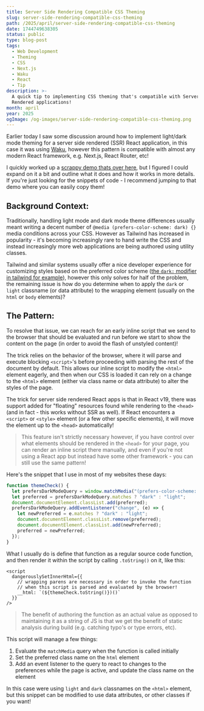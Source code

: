 ```yaml
---
title: Server Side Rendering Compatible CSS Theming
slug: server-side-rendering-compatible-css-theming
path: /2025/april/server-side-rendering-compatible-css-theming
date: 1744749638305
status: public
type: blog-post
tags:
  - Web Development
  - Theming
  - CSS
  - Next.js
  - Waku
  - React
  - Tip
description: >-
  A quick tip to implementing CSS theming that's compatible with Server Side
  Rendered applications!
month: april
year: 2025
ogImage: /og-images/server-side-rendering-compatible-css-theming.png
---
```



Earlier today I saw some discussion around how to implement light/dark mode theming for a server side rendered (SSR) React application, in this case it was using [Waku](https://waku.gg), however this pattern is compatible with almost any modern React framework, e.g. Next.js, React Router, etc!

I quickly worked up a [scrappy demo thats over here](https://waku-ssr-theming-example.mhamlin.workers.dev/), but I figured I could expand on it a bit and outline what it does and how it works in more details. If you're just looking for the snippets of code - I recommend jumping to that demo where you can easily copy them!

## Background Context:

Traditionally, handling light mode and dark mode theme differences usually meant writing a decent number of `@media (prefers-color-scheme: dark) {}` media conditions across your CSS. However as Tailwind has increased in popularity - it's becoming increasingly rare to hand write the CSS and instead increasingly more web applications are being authored using utility classes.

Tailwind and similar systems usually offer a nice developer experience for customizing styles based on the preferred color scheme ([the `dark:` modifier in tailwind for example](https://tailwindcss.com/docs/dark-mode)), however this only solves for half of the problem, the remaining issue is how do you determine when to apply the `dark` or `light` classname (or data attribute) to the wrapping element (usually on the `html` or `body` elements)?

## The Pattern:

To resolve that issue, we can reach for an early inline script that we send to the browser that should be evaluated and run before we start to show the content on the page (in order to avoid the flash of unstyled content)!

The trick relies on the behavior of the browser, where it will parse and execute blocking `<script>`'s before proceeding with parsing the rest of the document by default. This allows our inline script to modify the `<html>` element eagerly, and then when our CSS is loaded it can rely on a change to the `<html>` element (either via class name or data attribute) to alter the styles of the page.

The trick for server side rendered React apps is that in React v19, there was support added for "floating" resources found while rendering to the `<head>` (and in fact - this works without SSR as well). If React encounters a `<script>` or `<style>` element (or a few other specific elements), it will move the element up to the `<head>` automatically! 

> This feature isn't strictly necessary however, if you have control over what elements should be rendered in the `<head>` for your page, you can render an inline script there manually, and even if you're not using a React app but instead have some other framework - you can still use the same pattern!

Here's the snippet that I use in most of my websites these days:

```ts
function themeCheck() {
  let prefersDarkModeQuery = window.matchMedia("(prefers-color-scheme: dark)");
  let preferred = prefersDarkModeQuery.matches ? "dark" : "light";
  document.documentElement.classList.add(preferred);
  prefersDarkModeQuery.addEventListener("change", (e) => {
    let newPreferred = e.matches ? "dark" : "light";
    document.documentElement.classList.remove(preferred);
    document.documentElement.classList.add(newPreferred);
    preferred = newPreferred;
  });
}
```

What I usually do is define that function as a regular source code function, and then render it within the script by calling `.toString()` on it, like this:

```tsx
<script
  dangerouslySetInnerHtml={{
    // wrapping parens are necessary in order to invoke the function
    // when this script is parsed and evaluated by the browser!
    __html: `(${themeCheck.toString()})()`
  }}
/>
```

> The benefit of authoring the function as an actual value as opposed to maintaining it as a string of JS is that we get the benefit of static analysis during build (e.g. catching typo's or type errors, etc).

This script will manage a few things:

1. Evaluate the `matchMedia` query when the function is called initially
2. Set the preferred class name on the `html` element
3. Add an event listener to the query to react to changes to the preferences while the page is active, and update the class name on the element

In this case were using `light` and `dark` classnames on the `<html>` element, but this snippet can be modified to use data attributes, or other classes if you want!
